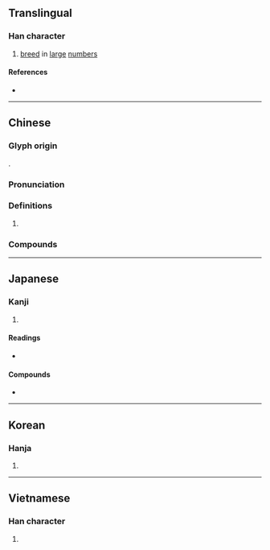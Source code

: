 {{also|孶}}
{{character info}}
==Translingual==

===Han character===
{{Han char|rn=39|rad=子|as=10|sn=13|four=44407|canj=TVID,XTVID|ids=⿱兹子}}

# [[breed]] in [[large]] [[number]]s

====References====
* {{Han ref|kx=0280.170|dkj=07011|hdz=21017.090|uh=5B73|ud=23411|bh=B446|bd=46150}}

----

==Chinese==
{{zh-forms|alt=孶}}

===Glyph origin===
{{Han etym}}
{{Han compound|兹|子|ls=psc|c1=p|c2=s|c2=p|t2=child}}.

===Pronunciation===
{{zh-pron
|m=zī
|c=zi1
|mn=chu
|mc=y
|oc=y
|cat=v
}}

===Definitions===
{{zh-hanzi}}

# {{rfdef|zh}}

===Compounds===
{{zh-der|孳乳|孳孳|孳孳不倦|孳尾|孳息|孳生|孳育|孳茂|孳萌|孳蔓|孳衍}}

----

==Japanese==

===Kanji===
{{ja-kanji|grade=|rs=子10}}

# {{rfdef|ja|sort=子10}}

====Readings====
* {{ja-readings|on=[[し]] (shi), [[じ]] (ji)|kun=[[うむ]] (umu), [[しげる]] (shigeru)}}

====Compounds====
* {{ja-r|孳尾む|つるむ}}

----

==Korean==

===Hanja===
{{ko-hanja|hangeul=자|rv=ja|mr=cha}}

# {{rfdef|ko|sort=子10}}

----

==Vietnamese==

===Han character===
{{vi-hantu|[[tư]]|rs=子10}}

# {{rfdef|vi|sort=子10}}